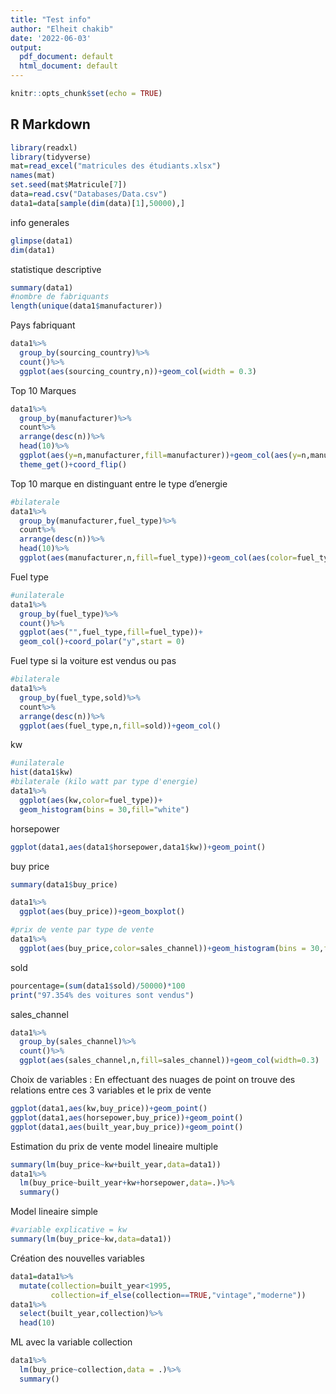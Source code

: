 ---
title: "Test info"
author: "Elheit chakib"
date: '2022-06-03'
output:
  pdf_document: default
  html_document: default
---

```{r setup, include=FALSE}
knitr::opts_chunk$set(echo = TRUE)
```

## R Markdown

```{r }
library(readxl)
library(tidyverse)
mat=read_excel("matricules des étudiants.xlsx")
names(mat)
set.seed(mat$Matricule[7])
data=read.csv("Databases/Data.csv")
data1=data[sample(dim(data)[1],50000),]
```
info generales
```{r}
glimpse(data1)
dim(data1)
```
statistique descriptive
```{r}
summary(data1)
#nombre de fabriquants 
length(unique(data1$manufacturer))
```
Pays fabriquant
```{r}
data1%>%
  group_by(sourcing_country)%>%
  count()%>%
  ggplot(aes(sourcing_country,n))+geom_col(width = 0.3)
```
Top 10 Marques
```{r}

data1%>%
  group_by(manufacturer)%>%
  count%>%
  arrange(desc(n))%>%
  head(10)%>%
  ggplot(aes(y=n,manufacturer,fill=manufacturer))+geom_col(aes(y=n,manufacturer))+
  theme_get()+coord_flip()
```
Top 10 marque en distinguant entre le type d'energie
```{r}
#bilaterale
data1%>%
  group_by(manufacturer,fuel_type)%>%
  count%>%
  arrange(desc(n))%>%
  head(10)%>%
  ggplot(aes(manufacturer,n,fill=fuel_type))+geom_col(aes(color=fuel_type))
```
Fuel type
```{r}
#unilaterale
data1%>%
  group_by(fuel_type)%>%
  count()%>%
  ggplot(aes("",fuel_type,fill=fuel_type))+
  geom_col()+coord_polar("y",start = 0)
```
Fuel type si la voiture est vendus ou pas
```{r}
#bilaterale
data1%>%
  group_by(fuel_type,sold)%>%
  count%>%
  arrange(desc(n))%>%
  ggplot(aes(fuel_type,n,fill=sold))+geom_col()
```
kw
```{r}
#unilaterale
hist(data1$kw)
#bilaterale (kilo watt par type d'energie)
data1%>%
  ggplot(aes(kw,color=fuel_type))+
  geom_histogram(bins = 30,fill="white")
```
horsepower
```{r}
ggplot(data1,aes(data1$horsepower,data1$kw))+geom_point()
```
buy price
```{r}
summary(data1$buy_price)

data1%>%
  ggplot(aes(buy_price))+geom_boxplot()

#prix de vente par type de vente
data1%>%
  ggplot(aes(buy_price,color=sales_channel))+geom_histogram(bins = 30,fill="blue",alpha=0.5)
```
sold
```{r}
pourcentage=(sum(data1$sold)/50000)*100
print("97.354% des voitures sont vendus")
```
sales_channel
```{r}
data1%>%
  group_by(sales_channel)%>%
  count()%>%
  ggplot(aes(sales_channel,n,fill=sales_channel))+geom_col(width=0.3)
```
Choix de variables :
En effectuant des nuages de point on trouve des relations entre ces 3 variables et le prix de vente
```{r}
ggplot(data1,aes(kw,buy_price))+geom_point()
ggplot(data1,aes(horsepower,buy_price))+geom_point()
ggplot(data1,aes(built_year,buy_price))+geom_point()
```
Estimation du prix de vente model lineaire multiple
```{r}
summary(lm(buy_price~kw+built_year,data=data1))
data1%>%
  lm(buy_price~built_year+kw+horsepower,data=.)%>%
  summary()
```
Model lineaire simple
```{r}
#variable explicative = kw
summary(lm(buy_price~kw,data=data1))
```
Création des nouvelles variables
```{r}
data1=data1%>%
  mutate(collection=built_year<1995,
         collection=if_else(collection==TRUE,"vintage","moderne"))
data1%>%
  select(built_year,collection)%>%
  head(10)
```
ML avec la variable collection
```{r}
data1%>%
  lm(buy_price~collection,data = .)%>%
  summary()
```



